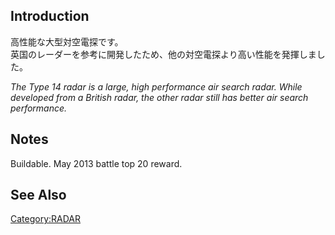 {{Template:Equipmentinfo
|name = Type 14 Air RADAR
|id = 32
|japanesename = 14号対空電探
|icon = {{Radar}}
|type = Large Radar
|effect = {{AA}}+6, {{Hit}}+4, {{LOS}}+5
|scrap = {{Steel}}25, {{Bauxite}}25
|image = <gallery type="slideshow" widths="360px" position="center" hideaddbutton="true">
Equipment32-1.png
Equipment32-2.png
Equipment32-3.png
Equipment32-4.png
</gallery>
|DD = yellow
|CL = lime
|CLT = lime
|CA = lime
|CAV = lime
|BB = lime
|BBV = lime
|FASTBB = lime
|AV = lime
|CVL = lime
|CV = lime
|notes = Special Restrictions
*DD: [[Kasumi|Kasumi Kai Ni Type B]] only}}

==Introduction==
高性能な大型対空電探です。<br>
英国のレーダーを参考に開発したため、他の対空電探より高い性能を発揮しました。

''The Type 14 radar is a large, high performance air search radar. While developed from a British radar, the other radar still has better air search performance.''
==Notes==
Buildable. May 2013 battle top 20 reward. 
==See Also==
{{Equipmentlist}}
[[Category:RADAR]]